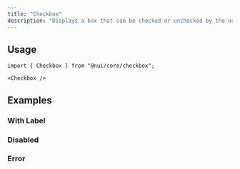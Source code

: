 ```yaml
---
title: "Checkbox"
description: "Displays a box that can be checked or unchecked by the user."
---
```


<Preview name="checkbox-demo" />

## Usage

```tsx title="Imports"
import { Checkbox } from "@nui/core/checkbox";
```

```tsx title="Anatomy"
<Checkbox />
```

## Examples

### With Label

<Preview name="checkbox-with-label" />

### Disabled

<Preview name="checkbox-disabled" />

### Error

<Preview name="checkbox-error" />
